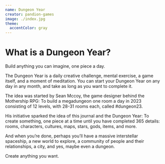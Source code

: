 ```yaml
---
name: Dungeon Year
creator: pandion-games
image: ./index.jpg
theme:
  accentColor: gray
---
```


# What is a Dungeon Year?

Build anything you can imagine, one piece a day.

The Dungeon Year is a daily creative challenge, mental exercise, a game itself, and a moment of meditation. You can start your Dungeon Year on any day in any month, and take as long as you want to complete it.

The idea was started by Sean Mccoy, the game designer behind the Mothership RPG: To build a megadungeon one room a day in 2023 consisting of 12 levels, with 28-31 rooms each, called #dungeon23.

His initiative sparked the idea of this journal and the Dungeon Year: To create something, one piece at a time until you have completed 365 details: rooms, characters, cultures, maps, stars, gods, items, and more.

And when you’re done, perhaps you’ll have a massive interstellar spaceship, a new world to explore, a community of people and their relationships, a city, and yes, maybe even a dungeon.

Create anything you want.
